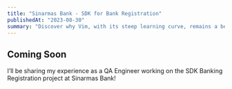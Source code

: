 ```yaml
---
title: "Sinarmas Bank - SDK for Bank Registration"
publishedAt: "2023-08-30"
summary: "Discover why Vim, with its steep learning curve, remains a beloved tool among developers for editing code efficiently and effectively."
---
```


## Coming Soon

I’ll be sharing my experience as a QA Engineer working on the SDK Banking Registration project at Sinarmas Bank!
